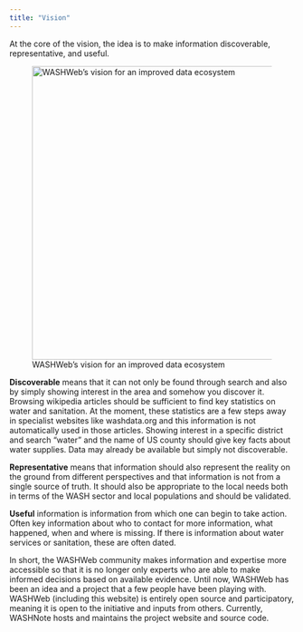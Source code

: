 ```yaml
---
title: "Vision"
---
```


At the core of the vision, the idea is to make information discoverable, representative, and useful.

![WASHWeb's vision for an improved data ecosystem](images/washwebvision.png){fig-align="center" width="518"}

**Discoverable** means that it can not only be found through search and also by simply showing interest in the area and somehow you discover it. Browsing wikipedia articles should be sufficient to find key statistics on water and sanitation. At the moment, these statistics are a few steps away in specialist websites like washdata.org and this information is not automatically used in those articles. Showing interest in a specific district and search "water" and the name of US county should give key facts about water supplies. Data may already be available but simply not discoverable.

**Representative** means that information should also represent the reality on the ground from different perspectives and that information is not from a single source of truth. It should also be appropriate to the local needs both in terms of the WASH sector and local populations and should be validated.

**Useful** information is information from which one can begin to take action. Often key information about who to contact for more information, what happened, when and where is missing. If there is information about water services or sanitation, these are often dated.

In short, the WASHWeb community makes information and expertise more accessible so that it is no longer only experts who are able to make informed decisions based on available evidence. Until now, WASHWeb has been an idea and a project that a few people have been playing with. WASHWeb (including this website) is entirely open source and participatory, meaning it is open to the initiative and inputs from others. Currently, WASHNote hosts and maintains the project website and source code.
